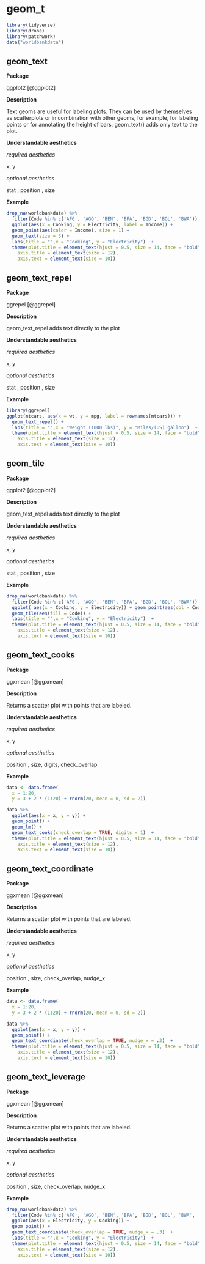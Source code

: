 # geom_t  {#sec-t}


```r
library(tidyverse)
library(drone)
library(patchwork)
data("worldbankdata")
```



## __geom_text__

__Package__

ggplot2 [@ggplot2]

__Description__

Text geoms are useful for labeling plots. They can be used by themselves as scatterplots or in combination with other geoms, for example, for labeling points or for annotating the height of bars. geom_text() adds only text to the plot.

__Understandable aesthetics__

_required aesthetics_

x, y

_optional aesthetics_

stat , position  , size

__Example__

```r
drop_na(worldbankdata) %>% 
  filter(Code %in% c('AFG', 'AGO', 'BEN', 'BFA', 'BGD', 'BOL', 'BWA')) %>% 
  ggplot(aes(x = Cooking, y = Electricity, label = Income)) + 
  geom_point(aes(color = Income), size = 1) +
  geom_text(size = 3) +  
  labs(title = "",x = "Cooking", y = "Electricity")  +  
  theme(plot.title = element_text(hjust = 0.5, size = 14, face = "bold"),
    axis.title = element_text(size = 12),
    axis.text = element_text(size = 10))
```

## __geom_text_repel__

__Package__

ggrepel [@ggrepel]

__Description__

geom_text_repel adds text directly to the plot

__Understandable aesthetics__

_required aesthetics_

x, y

_optional aesthetics_

stat , position  , size

__Example__

```r
library(ggrepel)
ggplot(mtcars, aes(x = wt, y = mpg, label = rownames(mtcars))) +
  geom_text_repel() +  
  labs(title = "",x = "Weight (1000 lbs)", y = "Miles/(US) gallon")  +  
  theme(plot.title = element_text(hjust = 0.5, size = 14, face = "bold"),
    axis.title = element_text(size = 12),
    axis.text = element_text(size = 10))
```

## __geom_tile__

__Package__

ggplot2 [@ggplot2]

__Description__

geom_text_repel adds text directly to the plot

__Understandable aesthetics__

_required aesthetics_

x, y

_optional aesthetics_

stat , position  , size

__Example__

```r
drop_na(worldbankdata) %>% 
  filter(Code %in% c('AFG', 'AGO', 'BEN', 'BFA', 'BGD', 'BOL', 'BWA')) %>% 
  ggplot( aes(x = Cooking, y = Electricity)) + geom_point(aes(col = Code)) +
  geom_tile(aes(fill = Code)) +  
  labs(title = "",x = "Cooking", y = "Electricity")  +  
  theme(plot.title = element_text(hjust = 0.5, size = 14, face = "bold"),
    axis.title = element_text(size = 12),
    axis.text = element_text(size = 10))
```

## __geom_text_cooks__

__Package__

ggxmean [@ggxmean]

__Description__

Returns a scatter plot with points that are labeled.

__Understandable aesthetics__

_required aesthetics_

x, y

_optional aesthetics_

position  , size, digits, check_overlap

__Example__

```r
data <- data.frame(
  x = 1:20,  
  y = 3 + 2 * (1:20) + rnorm(20, mean = 0, sd = 2))

data %>%
  ggplot(aes(x = x, y = y)) +
  geom_point() +
  geom_lm() +
  geom_text_cooks(check_overlap = TRUE, digits = 1)  +  
  theme(plot.title = element_text(hjust = 0.5, size = 14, face = "bold"),
    axis.title = element_text(size = 12),
    axis.text = element_text(size = 10))
```

## __geom_text_coordinate__

__Package__

ggxmean [@ggxmean]

__Description__

Returns a scatter plot with points that are labeled.

__Understandable aesthetics__

_required aesthetics_

x, y

_optional aesthetics_

position  , size, check_overlap, nudge_x

__Example__

```r
data <- data.frame(
  x = 1:20,  
  y = 3 + 2 * (1:20) + rnorm(20, mean = 0, sd = 2))

data %>%
  ggplot(aes(x = x, y = y)) +
  geom_point() +
  geom_text_coordinate(check_overlap = TRUE, nudge_x = .3)  +  
  theme(plot.title = element_text(hjust = 0.5, size = 14, face = "bold"),
    axis.title = element_text(size = 12),
    axis.text = element_text(size = 10))
```

## __geom_text_leverage__

__Package__

ggxmean [@ggxmean]

__Description__

Returns a scatter plot with points that are labeled.

__Understandable aesthetics__

_required aesthetics_

x, y

_optional aesthetics_

position  , size, check_overlap, nudge_x

__Example__

```r
drop_na(worldbankdata) %>% 
  filter(Code %in% c('AFG', 'AGO', 'BEN', 'BFA', 'BGD', 'BOL', 'BWA', 'TLS')) %>% 
  ggplot(aes(x = Electricity, y = Cooking)) +
  geom_point() +
  geom_text_coordinate(check_overlap = TRUE, nudge_x = .3)  +  
  labs(title = "",x = "Cooking", y = "Electricity")  + 
  theme(plot.title = element_text(hjust = 0.5, size = 14, face = "bold"),
    axis.title = element_text(size = 12),
    axis.text = element_text(size = 10))
```

